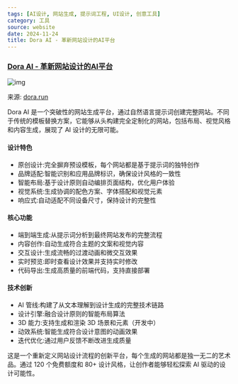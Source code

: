 ```yaml
---
tags: [AI设计, 网站生成, 提示词工程, UI设计, 创意工具]
category: 工具
source: website
date: 2024-11-24
title: Dora AI - 革新网站设计的AI平台
---
```


### [Dora AI - 革新网站设计的AI平台](https://www.dora.run/ai)

![img](https://img.mengpeng.tech/i/2024/12/07/67541ededf6e3.webp)

来源: [dora.run](https://www.dora.run/ai)

Dora AI 是一个突破性的网站生成平台，通过自然语言提示词创建完整网站。不同于传统的模板替换方案，它能够从头构建完全定制化的网站，包括布局、视觉风格和内容生成，展现了 AI 设计的无限可能。

#### 设计特色
- 原创设计:完全摒弃预设模板，每个网站都是基于提示词的独特创作
- 品牌适配:智能识别和应用品牌标识，确保设计风格的一致性
- 智能布局:基于设计原则自动编排页面结构，优化用户体验
- 视觉系统:生成协调的配色方案、字体搭配和视觉元素
- 响应式:自动适配不同设备尺寸，保持设计的完整性

#### 核心功能
- 端到端生成:从提示词分析到最终网站发布的完整流程
- 内容创作:自动生成符合主题的文案和视觉内容
- 交互设计:生成流畅的过渡动画和微交互效果
- 实时预览:即时查看设计效果并支持实时修改
- 代码导出:生成高质量的前端代码，支持直接部署

#### 技术创新
- AI 管线:构建了从文本理解到设计生成的完整技术链路
- 设计引擎:融合设计原则的智能布局算法
- 3D 能力:支持生成和渲染 3D 场景和元素（开发中）
- 动效系统:智能生成符合设计意图的动画效果
- 迭代优化:通过用户反馈不断改进生成质量

这是一个重新定义网站设计流程的创新平台，每个生成的网站都是独一无二的艺术品。通过 120 个免费额度和 80+ 设计风格，让创作者能够轻松探索 AI 驱动的设计可能性。 
